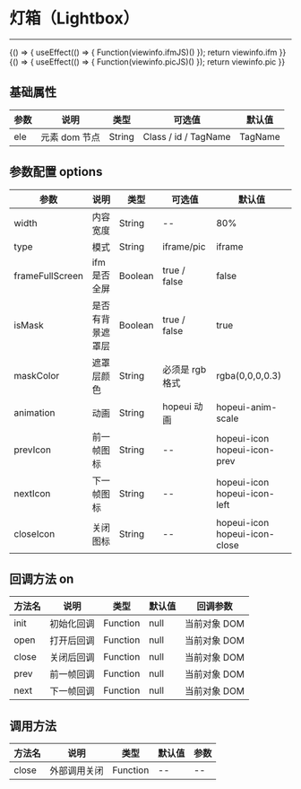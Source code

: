
# 灯箱（Lightbox）
***
<Meta title="复用组件/灯箱(Lightbox)" />

<Canvas>
    <Story name="iframe模式" height="150px" parameters={{ docs: { source: { code:`${viewinfo.ifm}${viewinfo.ifmJS}` }}}}>
    {() => {
        useEffect(() => {
            Function(viewinfo.ifmJS)()
        });
        return viewinfo.ifm
    }} 
    </Story>
</Canvas>

<Canvas>
    <Story name="图片模式" height="150px" parameters={{ docs: { source: { code:`${viewinfo.pic}${viewinfo.picJS}` }}}}>
    {() => {
        useEffect(() => {
            Function(viewinfo.picJS)()
        });
        return viewinfo.pic
    }}  
    </Story>
</Canvas>



## 基础属性

| 参数 | 说明          | 类型   | 可选值               | 默认值  |
| ---- | ------------- | ------ | -------------------- | ------- |
| ele  | 元素 dom 节点 | String | Class / id / TagName | TagName |

## 参数配置 options

| 参数            | 说明             | 类型    | 可选值          | 默认值                        |
| --------------- | ---------------- | ------- | --------------- | ----------------------------- |
| width           | 内容宽度         | String  |       --          | 80%                           |
| type            | 模式             | String  | iframe/pic      | iframe                        |
| frameFullScreen | ifm 是否全屏     | Boolean | true / false    | false                         |
| isMask          | 是否有背景遮罩层 | Boolean | true / false    | true                          |
| maskColor       | 遮罩层颜色       | String  | 必须是 rgb 格式 | rgba(0,0,0,0.3)               |
| animation       | 动画             | String  | hopeui 动画     | hopeui-anim-scale             |
| prevIcon        | 前一帧图标       | String  | --              | hopeui-icon hopeui-icon-prev  |
| nextIcon        | 下一帧图标       | String  | --              | hopeui-icon hopeui-icon-left  |
| closeIcon       | 关闭图标         | String  | --              | hopeui-icon hopeui-icon-close |

## 回调方法 on

| 方法名 | 说明       | 类型     | 默认值 | 回调参数     |
| ------ | ---------- | -------- | ------ | ------------ |
| init   | 初始化回调 | Function | null   | 当前对象 DOM |
| open   | 打开后回调 | Function | null   | 当前对象 DOM |
| close  | 关闭后回调 | Function | null   | 当前对象 DOM |
| prev   | 前一帧回调 | Function | null   | 当前对象 DOM |
| next   | 下一帧回调 | Function | null   | 当前对象 DOM |

## 调用方法

| 方法名 | 说明         | 类型     | 默认值 | 参数 |
| ------ | ------------ | -------- | ------ | ---- |
| close  | 外部调用关闭 | Function | --     | --   |
